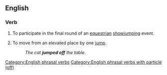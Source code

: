 {{also|jumpoff}}

==English==

===Verb===
{{en-verb|jumps off|jumping off|jumped off}}

# {{lb|en|sports|horses}} To participate in the final round of an [[equestrian]] [[showjumping]] event.
# To move from an elevated place by one [[jump]].
#: ''The cat '''jumped off''' the table.''

[[Category:English phrasal verbs]]
[[Category:English phrasal verbs with particle (off)]]